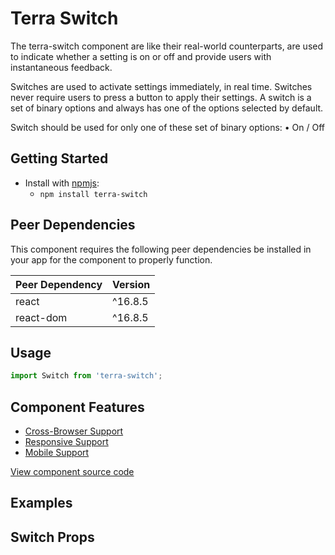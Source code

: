 


<Badge />

# Terra Switch

The terra-switch component are like their real-world counterparts, are used to indicate whether a setting is on or off and provide users with instantaneous feedback. 

Switches are used to activate settings immediately, in real time. 
Switches never require users to press a button to apply their settings. 
A switch is a set of binary options and always has one of the options selected by default.

Switch should be used for only one of these set of binary options:
• On / Off

## Getting Started

- Install with [npmjs](https://www.npmjs.com):
  - `npm install terra-switch`

<!-- AUTO-GENERATED-CONTENT:START Peer Dependencies -->
## Peer Dependencies

This component requires the following peer dependencies be installed in your app for the component to properly function.

| Peer Dependency | Version |
|-|-|
| react | ^16.8.5 |
| react-dom | ^16.8.5 |

<!-- AUTO-GENERATED-CONTENT:END -->

## Usage

```jsx
import Switch from 'terra-switch';
```

## Component Features
* [Cross-Browser Support](https://engineering.cerner.com/terra-ui/contributing/terra-ui/component-standards#cross-browser-support)
* [Responsive Support](https://engineering.cerner.com/terra-ui/contributing/terra-ui/component-standards#responsive-support)
* [Mobile Support](https://engineering.cerner.com/terra-ui/contributing/terra-ui/component-standards#mobile-support)

[View component source code](https://github.com/cerner/terra-core/tree/master/packages/terra-switch)

## Examples
<DefaultSwitch />
<SwitchDisabled />
<SwitchLongTextLabel />

## Switch Props
<SwitchPropsTable />
